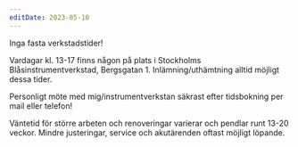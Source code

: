 ```yaml
---
editDate: 2023-05-10
---
```



Inga fasta verkstadstider!

Vardagar kl. 13-17 finns någon på plats i Stockholms Blåsinstrumentverkstad, Bergsgatan 1.  Inlämning/uthämtning alltid möjligt dessa tider.

Personligt möte med mig/instrumentverkstan säkrast efter tidsbokning per mail eller
telefon!

Väntetid för större arbeten och renoveringar varierar och pendlar runt 13-20
veckor.  Mindre justeringar, service och akutärenden oftast möjligt löpande.


<AddressCard type="besök" />

<AddressCard type="post" />

